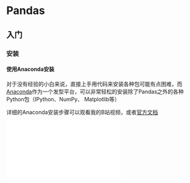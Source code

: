 # Pandas 
## 入门
### 安装
#### 使用Anaconda安装
对于没有经验的小白来说，直接上手用代码来安装各种包可能有点困难，而[Anaconda](https://docs.continuum.io/free/anaconda/)作为一个发型平台，可以非常轻松的安装除了Pandas之外的各种Python包（IPython、NumPy、 Matplotlib等）

详细的Anaconda安装步骤可以观看我的B站视频，或者[官方文档](https://docs.continuum.io/free/anaconda/install/)

<iframe src="//player.bilibili.com/player.html?aid=980446298&bvid=BV1f44y1G73a&cid=569281368&page=1" scrolling="no" border="0" frameborder="no" framespacing="0" allowfullscreen="true"> </iframe>